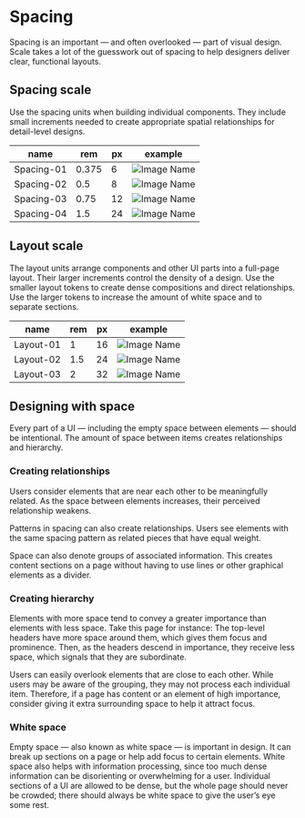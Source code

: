 
<Meta title="Guidelines/Spacing" />

# Spacing

Spacing is an important — and often overlooked — part of visual design. Scale takes a lot of the guesswork out of spacing to help designers deliver clear, functional layouts.

## Spacing scale

Use the spacing units when building individual components. They include small increments needed to create appropriate spatial relationships for detail-level designs.

| name       | rem   | px  | example                                 |
| ---------- | ----- | --- | --------------------------------------- |
| Spacing-01 | 0.375 | 6   | ![Image Name](assets/2_guidelines/spacing/image2020-8-3_13-31-16.png) |
| Spacing-02 | 0.5   | 8   | ![Image Name](assets/2_guidelines/spacing/image2020-8-3_13-27-47.png) |
| Spacing-03 | 0.75  | 12  | ![Image Name](assets/2_guidelines/spacing/image2020-8-3_13-27-54.png) |
| Spacing-04 | 1.5   | 24  | ![Image Name](assets/2_guidelines/spacing/image2020-8-3_13-28-1.png)  |

## Layout scale

The layout units arrange components and other UI parts into a full-page layout. Their larger increments control the density of a design. Use the smaller layout tokens to create dense compositions and direct relationships. Use the larger tokens to increase the amount of white space and to separate sections.

| name      | rem | px  | example                                 |
| --------- | --- | --- | --------------------------------------- |
| Layout-01 | 1   | 16  | ![Image Name](assets/2_guidelines/spacing/image2020-8-3_13-31-28.png) |
| Layout-02 | 1.5 | 24  | ![Image Name](assets/2_guidelines/spacing/image2020-8-3_13-29-47.png) |
| Layout-03 | 2   | 32  | ![Image Name](assets/2_guidelines/spacing/image2020-8-3_13-29-54.png) |

## Designing with space

Every part of a UI — including the empty space between elements — should be intentional. The amount of space between items creates relationships and hierarchy.

### Creating relationships

Users consider elements that are near each other to be meaningfully related. As the space between elements increases, their perceived relationship weakens.

Patterns in spacing can also create relationships. Users see elements with the same spacing pattern as related pieces that have equal weight.

Space can also denote groups of associated information. This creates content sections on a page without having to use lines or other graphical elements as a divider.


### Creating hierarchy

Elements with more space tend to convey a greater importance than elements with less space. Take this page for instance: The top-level headers have more space around them, which gives them focus and prominence. Then, as the headers descend in importance, they receive less space, which signals that they are subordinate.

Users can easily overlook elements that are close to each other. While users may be aware of the grouping, they may not process each individual item. Therefore, if a page has content or an element of high importance, consider giving it extra surrounding space to help it attract focus.


### White space

Empty space — also known as white space — is important in design. It can break up sections on a page or help add focus to certain elements. White space also helps with information processing, since too much dense information can be disorienting or overwhelming for a user. Individual sections of a UI are allowed to be dense, but the whole page should never be crowded; there should always be white space to give the user’s eye some rest.
